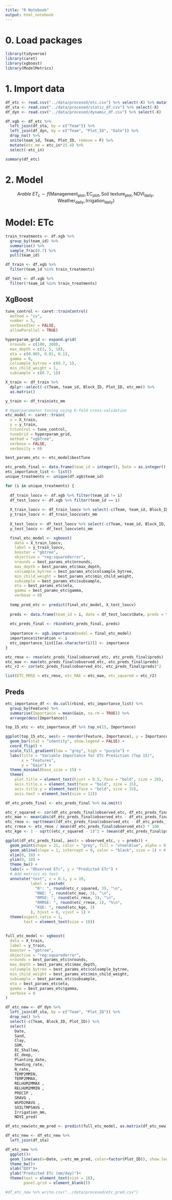 ```yaml
---
title: "R Notebook"
output: html_notebook
---
```


# 0. Load packages

```r
library(tidyverse)
library(caret)
library(xgboost)
library(ModelMetrics)
```

# 1. Import data

```r
df_etc <- read.csv("../data/procesed/etc.csv") %>% select(-X) %>% mutate(Date = as.integer(yday(Date)))
df_sta <- read.csv("../data/procesed/static_df.csv") %>% select(-X)
df_dyn <- read.csv("../data/procesed/dynamic_df.csv") %>% select(-X)

df.xgb <- df_etc %>% 
  left_join(df_sta, by = c("Team")) %>% 
  left_join(df_dyn, by = c("Team", "Plot_ID", "Date")) %>% 
  drop_na() %>% 
  unite(team_id, Team, Plot_ID, remove = F) %>% 
  mutate(etc_mm = etc_in*25.4) %>% 
  select(-etc_in)

summary(df_etc)
```

# 2. Model

$${Arable~ET_c} \sim f(\text{Management}_{\text{plot}}, \text{EC}_{\text{plot}}, \text{Soil texture}_{\text{plot}}, \text{NDVI}_{\text{daily}}, \text{Weather}_{\text{daily}}, \text{Irrigation}_{\text{daily}})$$

# Model: ETc 

```r
train_treatments <- df.xgb %>%
  group_by(team_id) %>%
  summarise() %>%
  sample_frac(0.7) %>%
  pull(team_id)

df_train <- df.xgb %>%
  filter(team_id %in% train_treatments)

df_test <- df.xgb %>%
  filter(!team_id %in% train_treatments)
```

## XgBoost

```r
tune_control <- caret::trainControl(
  method = "cv",
  number = 5,
  verboseIter = FALSE,
  allowParallel = TRUE)

hyperparam_grid <- expand.grid(
  nrounds = c(100, 300),
  max_depth = c(3, 5, 10),
  eta = c(0.005, 0.01, 0.1),
  gamma = 0,
  colsample_bytree = c(0.7, 1),
  min_child_weight = 1,
  subsample = c(0.7, 1))

X_train <- df_train %>%
  dplyr::select(-c(Team, team_id, Block_ID, Plot_ID, etc_mm)) %>%
  as.matrix()

y_train <- df_train$etc_mm

# Hyperparameter tuning using k-fold cross-validation
etc_model <- caret::train(
  x = X_train,
  y = y_train,
  trControl = tune_control,
  tuneGrid = hyperparam_grid,
  method = "xgbTree",
  verbose = FALSE,
  verbosity = 0)

best_params_etc <- etc_model$bestTune

etc_preds_final <- data.frame(team_id = integer(), Date = as.integer(), preds = numeric(), observed_etc = numeric())
etc_importance_list <- list()
unique_treatments <- unique(df.xgb$team_id)

for (i in unique_treatments) {
  
  df_train_loocv <- df.xgb %>% filter(team_id != i)
  df_test_loocv <- df.xgb %>% filter(team_id == i)
  
  X_train_loocv <- df_train_loocv %>% select(-c(Team, team_id, Block_ID, Plot_ID, etc_mm)) %>% as.matrix()
  y_train_loocv <- df_train_loocv$etc_mm
  
  X_test_loocv <- df_test_loocv %>% select(-c(Team, team_id, Block_ID, Plot_ID, etc_mm)) %>% as.matrix()
  y_test_loocv <- df_test_loocv$etc_mm

  final_etc_model <- xgboost(
    data = X_train_loocv,
    label = y_train_loocv,
    booster = "gbtree",
    objective = "reg:squarederror",
    nrounds = best_params_etc$nrounds,
    max_depth = best_params_etc$max_depth,
    colsample_bytree = best_params_etc$colsample_bytree,
    min_child_weight = best_params_etc$min_child_weight,
    subsample = best_params_etc$subsample,
    eta = best_params_etc$eta,
    gamma = best_params_etc$gamma,
    verbose = 0)
  
  temp_pred_etc <- predict(final_etc_model, X_test_loocv)
  
  preds <- data.frame(team_id = i, date = df_test_loocv$Date, preds = temp_pred_etc, observed_etc = y_test_loocv)
  
  etc_preds_final <- rbind(etc_preds_final, preds)
  
  importance <- xgb.importance(model = final_etc_model)
  importance$iteration <- i
  etc_importance_list[[as.character(i)]] <- importance
}

etc_rmse <- rmse(etc_preds_final$observed_etc, etc_preds_final$preds)
etc_mae <- mae(etc_preds_final$observed_etc, etc_preds_final$preds)
etc_r2 <- cor(etc_preds_final$observed_etc, etc_preds_final$preds)^2

list(ETC_RMSE = etc_rmse, etc_MAE = etc_mae, etc_squared = etc_r2)
```

## Preds

```r
etc_importance_df <- do.call(rbind, etc_importance_list) %>%
  group_by(Feature) %>%
  summarise(Importance = mean(Gain, na.rm = TRUE)) %>%
  arrange(desc(Importance))

top_15_etc <- etc_importance_df %>% top_n(15, Importance)

ggplot(top_15_etc, aes(x = reorder(Feature, Importance), y = Importance, fill = Importance)) +
  geom_bar(stat = "identity", show.legend = FALSE) +
  coord_flip() +
  scale_fill_gradient(low = "grey", high = "purple") +
  labs(title = "Variable Importance for ETc Prediction (Top 15)",
       x = "Features",
       y = "Gain") +
  theme_minimal(base_size = 15) +
  theme(
    plot.title = element_text(hjust = 0.5, face = "bold", size = 20),
    axis.title.x = element_text(face = "bold", size = 15),
    axis.title.y = element_text(face = "bold", size = 15),
    axis.text = element_text(size = 12))

df_etc_preds_final <- etc_preds_final %>% na.omit()

etc_r_squared <- cor(df_etc_preds_final$observed_etc, df_etc_preds_final$preds)^2
etc_mae <- mean(abs(df_etc_preds_final$observed_etc - df_etc_preds_final$preds))
etc_rmse <- sqrt(mean((df_etc_preds_final$observed_etc - df_etc_preds_final$preds)^2))
etc_rrmse <- etc_rmse / mean(df_etc_preds_final$observed_etc) * 100
etc_kge <- 1 - sqrt((etc_r_squared - 1)^2 + (mean(df_etc_preds_final$preds) / mean(df_etc_preds_final$observed_etc) - 1)^2)

ggplot(df_etc_preds_final, aes(x = observed_etc, y = preds)) +
  geom_point(shape = 21, color = "grey", fill = "steelblue", alpha = 0.5, size = 3) +
  geom_abline(slope = 1, intercept = 0, color = "black", size = 1) + # 1:1 line
  xlim(0, 10) +
  ylim(0, 10) +
  theme_bw() +
  labs(x = "Observed ETc", y = "Predicted ETc") +
  # Add metrics as text
  annotate("text", x = 0.1, y = 10, 
           label = paste0(
             "R²: ", round(etc_r_squared, 3), "\n",
             "MAE: ", round(etc_mae, 3), "\n",
             "RMSE: ", round(etc_rmse, 3), "\n",
             "RRMSE: ", round(etc_rrmse, 1), "%\n",
             "KGE: ", round(etc_kge, 3)
           ), hjust = 0, vjust = 1) +
  theme(aspect.ratio = 1,
        text = element_text(size = 18))
```

## 

```r

full_etc_model <- xgboost(
  data = X_train,
  label = y_train,
  booster = "gbtree",
  objective = "reg:squarederror",
  nrounds = best_params_etc$nrounds,
  max_depth = best_params_etc$max_depth,
  colsample_bytree = best_params_etc$colsample_bytree,
  min_child_weight = best_params_etc$min_child_weight,
  subsample = best_params_etc$subsample,
  eta = best_params_etc$eta,
  gamma = best_params_etc$gamma,
  verbose = 0
)

df_etc_new <- df_dyn %>%
  left_join(df_sta, by = c("Team", "Plot_ID")) %>%
  drop_na() %>%
  select(-c(Team, Block_ID, Plot_ID)) %>%
  select(
    Date,
    Sand,
    Clay,
    SOM,
    EC_Shallow,
    EC_deep,
    Planting_date,
    Seeding_rate,
    N_rate,
    TEMP2MMIN,
    TEMP2MMAX,
    RELHUM2MMAX ,
    RELHUM2MMIN ,
    PRECIP ,
    SRAVG ,
    WSPD2MAVG ,
    SOILTMP5AVG ,
    Irrigation_mm,
    NDVI_pred)

df_etc_new$etc_mm_pred <- predict(full_etc_model, as.matrix(df_etc_new))

df_etc_new <- df_etc_new %>% 
  left_join(df_sta)

df_etc_new %>% 
  ggplot()+
  geom_line(aes(x=Date, y=etc_mm_pred, color=factor(Plot_ID)), show.legend = F, alpha = 0.5)+
  theme_bw()+
  xlab("DOY")+
  ylab("Predicted ETc (mm/day)")+
  theme(text = element_text(size = 18),
        panel.grid = element_blank())

#df_etc_new %>% write.csv("../data/procesed/etc_pred.csv")
```






























